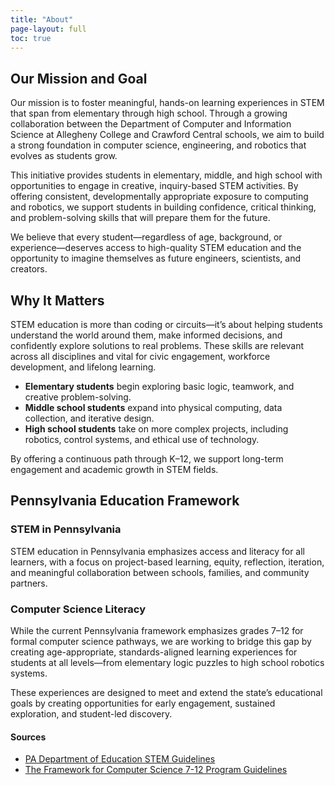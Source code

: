 ```yaml
---
title: "About"
page-layout: full
toc: true
---
```


## Our Mission and Goal

Our mission is to foster meaningful, hands-on learning experiences in STEM that span from elementary through high school. Through a growing collaboration between the Department of Computer and Information Science at Allegheny College and Crawford Central schools, we aim to build a strong foundation in computer science, engineering, and robotics that evolves as students grow.

This initiative provides students in elementary, middle, and high school with opportunities to engage in creative, inquiry-based STEM activities. By offering consistent, developmentally appropriate exposure to computing and robotics, we support students in building confidence, critical thinking, and problem-solving skills that will prepare them for the future.

We believe that every student—regardless of age, background, or experience—deserves access to high-quality STEM education and the opportunity to imagine themselves as future engineers, scientists, and creators.

## Why It Matters

STEM education is more than coding or circuits—it's about helping students understand the world around them, make informed decisions, and confidently explore solutions to real problems. These skills are relevant across all disciplines and vital for civic engagement, workforce development, and lifelong learning.

- **Elementary students** begin exploring basic logic, teamwork, and creative problem-solving.
- **Middle school students** expand into physical computing, data collection, and iterative design.
- **High school students** take on more complex projects, including robotics, control systems, and ethical use of technology.

By offering a continuous path through K–12, we support long-term engagement and academic growth in STEM fields.

## Pennsylvania Education Framework

### STEM in Pennsylvania

STEM education in Pennsylvania emphasizes access and literacy for all learners, with a focus on project-based learning, equity, reflection, iteration, and meaningful collaboration between schools, families, and community partners.

### Computer Science Literacy

While the current Pennsylvania framework emphasizes grades 7–12 for formal computer science pathways, we are working to bridge this gap by creating age-appropriate, standards-aligned learning experiences for students at all levels—from elementary logic puzzles to high school robotics systems.

These experiences are designed to meet and extend the state's educational goals by creating opportunities for early engagement, sustained exploration, and student-led discovery.

#### Sources
- [PA Department of Education STEM Guidelines](https://www.education.pa.gov/Pages/STEM-Competition.aspx)
- [The Framework for Computer Science 7-12 Program Guidelines](https://www.education.pa.gov/Documents/Teachers-Administrators/Certification%20Preparation%20Programs/Specific%20Program%20Guidelines/Computer%20Science%207-12%20Program%20Guidelines.pdf)